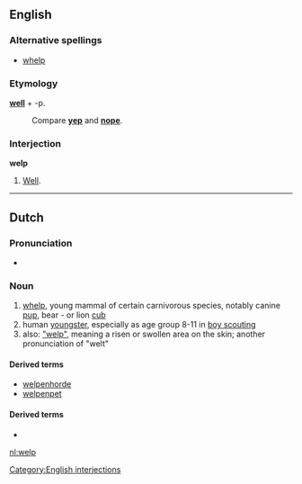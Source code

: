 ==English==

===Alternative spellings===
* [[whelp]]

===Etymology===
'''[[well]]''' + -p.
: Compare '''[[yep]]''' and '''[[nope]]'''.

===Interjection===
'''welp'''

# {{slang}} [[well|Well]].

[[Category:English interjections]]

----

==Dutch==

===Pronunciation===
* {{audio|Nl-welp.ogg|Audio}}

===Noun===
{{nl-noun|g1=m|g2=n|pl=welpen|dim=welpje|dimpl=welpjes}}

# [[whelp]], young mammal of certain carnivorous species, notably canine [[pup]], bear - or lion [[cub]]
# human [[youngster]], especially as age group 8-11 in [[boy scouting]]
# also: [["welp"]], meaning a risen or swollen area on the skin; another pronunciation of "welt" 

====Derived terms====
* [[welpenhorde]]
* [[welpenpet]]

====Derived terms====
* {{R:Koenen}}

[[nl:welp]]